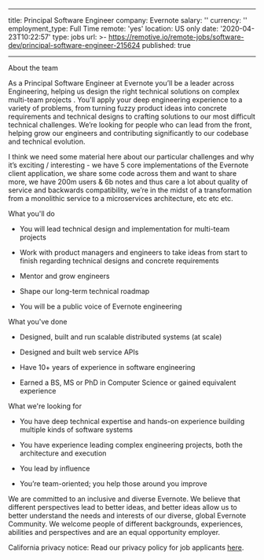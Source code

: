 
---
title: Principal Software Engineer
company: Evernote
salary: ''
currency: ''
employment_type: Full Time
remote: 'yes'
location: US only
date: '2020-04-23T10:22:57'
type: jobs
url: >-
  https://remotive.io/remote-jobs/software-dev/principal-software-engineer-215624
published: true

---

About the team

As a Principal Software Engineer at Evernote you’ll be a leader across Engineering, helping us design the right technical solutions on complex multi-team projects . You'll apply your deep engineering experience to a variety of problems, from turning fuzzy product ideas into concrete requirements and technical designs to crafting solutions to our most difficult technical challenges. We’re looking for people who can lead from the front, helping grow our engineers and contributing significantly to our codebase and technical evolution.

I think we need some material here about our particular challenges and why it’s exciting / interesting - we have 5 core implementations of the Evernote client application, we share some code across them and want to share more, we have 200m users &amp; 6b notes and thus care a lot about quality of service and backwards compatibility, we’re in the midst of a transformation from a monolithic service to a microservices architecture, etc etc etc.

What you'll do 

*   You will lead technical design and implementation for multi-team projects
    
*   Work with product managers and engineers to take ideas from start to finish regarding technical designs and concrete requirements
    
*   Mentor and grow engineers
    
*   Shape our long-term technical roadmap
    
*   You will be a public voice of Evernote engineering
    

What you've done 

*   Designed, built and run scalable distributed systems (at scale)
    
*   Designed and built web service APIs
    
*   Have 10+ years of experience in software engineering
    
*   Earned a BS, MS or PhD in Computer Science or gained equivalent experience
    

What we're looking for

*   You have deep technical expertise and hands-on experience building multiple kinds of software systems
    
*   You have experience leading complex engineering projects, both the architecture and execution
    
*   You lead by influence
    
*   You’re team-oriented; you help those around you improve
    

We are committed to an inclusive and diverse Evernote. We believe that different perspectives lead to better ideas, and better ideas allow us to better understand the needs and interests of our diverse, global Evernote Community. We welcome people of different backgrounds, experiences, abilities and perspectives and are an equal opportunity employer.

California privacy notice: Read our privacy policy for job applicants [here](%22https://evernote.com/privacy/job-applicants%22).
